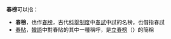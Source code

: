 '''春榜'''可以指：
* '''春榜'''，也作[[春牓|春牓]]，古代[[科舉制度|科舉制度]]中[[春試|春試]]中試的名榜，也借指春試
* [[春貼|春貼]]，[[韓語|韓語]]中對春貼的其中一種稱呼，是[[立春榜|立春榜]]（{{lang|ko|입춘방}}）的簡稱
{{disambig|Cat=二字亞洲相關消歧義}}